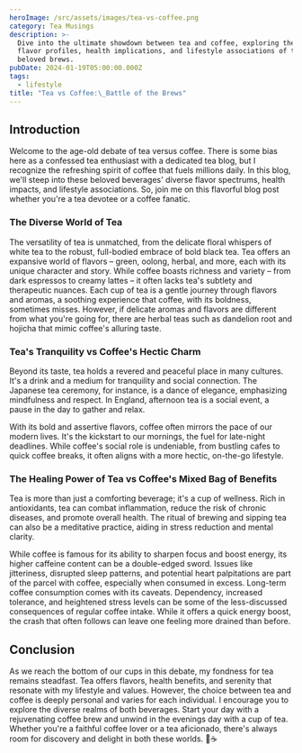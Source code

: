 ```yaml
---
heroImage: /src/assets/images/tea-vs-coffee.png
category: Tea Musings
description: >-
  Dive into the ultimate showdown between tea and coffee, exploring the vast
  flavor profiles, health implications, and lifestyle associations of these
  beloved brews.
pubDate: 2024-01-19T05:00:00.000Z
tags:
  - lifestyle
title: "Tea vs Coffee:\_Battle of the Brews"
---
```


## Introduction

Welcome to the age-old debate of tea versus coffee. There is some bias here as a confessed tea enthusiast with a dedicated tea blog, but I recognize the refreshing spirit of coffee that fuels millions daily. In this blog, we'll steep into these beloved beverages' diverse flavor spectrums, health impacts, and lifestyle associations. So, join me on this flavorful blog post whether you're a tea devotee or a coffee fanatic.

### The Diverse World of Tea

The versatility of tea is unmatched, from the delicate floral whispers of white tea to the robust, full-bodied embrace of bold black tea. Tea offers an expansive world of flavors – green, oolong, herbal, and more, each with its unique character and story. While coffee boasts richness and variety – from dark espressos to creamy lattes – it often lacks tea's subtlety and therapeutic nuances. Each cup of tea is a gentle journey through flavors and aromas, a soothing experience that coffee, with its boldness, sometimes misses. However, if delicate aromas and flavors are different from what you're going for, there are herbal teas such as dandelion root and hojicha that mimic coffee's alluring taste.

### Tea's Tranquility vs Coffee's Hectic Charm

Beyond its taste, tea holds a revered and peaceful place in many cultures. It's a drink and a medium for tranquility and social connection. The Japanese tea ceremony, for instance, is a dance of elegance, emphasizing mindfulness and respect. In England, afternoon tea is a social event, a pause in the day to gather and relax.

With its bold and assertive flavors, coffee often mirrors the pace of our modern lives. It's the kickstart to our mornings, the fuel for late-night deadlines. While coffee's social role is undeniable, from bustling cafes to quick coffee breaks, it often aligns with a more hectic, on-the-go lifestyle.

### The Healing Power of Tea vs Coffee's Mixed Bag of Benefits

Tea is more than just a comforting beverage; it's a cup of wellness. Rich in antioxidants, tea can combat inflammation, reduce the risk of chronic diseases, and promote overall health. The ritual of brewing and sipping tea can also be a meditative practice, aiding in stress reduction and mental clarity.

While coffee is famous for its ability to sharpen focus and boost energy, its higher caffeine content can be a double-edged sword. Issues like jitteriness, disrupted sleep patterns, and potential heart palpitations are part of the parcel with coffee, especially when consumed in excess. Long-term coffee consumption comes with its caveats. Dependency, increased tolerance, and heightened stress levels can be some of the less-discussed consequences of regular coffee intake. While it offers a quick energy boost, the crash that often follows can leave one feeling more drained than before.

## Conclusion

As we reach the bottom of our cups in this debate, my fondness for tea remains steadfast. Tea offers flavors, health benefits, and serenity that resonate with my lifestyle and values. However, the choice between tea and coffee is deeply personal and varies for each individual. I encourage you to explore the diverse realms of both beverages. Start your day with a rejuvenating coffee brew and unwind in the evenings day with a cup of tea. Whether you're a faithful coffee lover or a tea aficionado, there's always room for discovery and delight in both these worlds. 🍵☕

